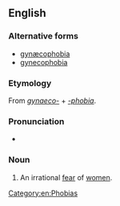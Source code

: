 ==English==

===Alternative forms===
* [[gynæcophobia]]
* [[gynecophobia]]

===Etymology===
From ''[[gynaeco-]]'' + ''[[-phobia]]''.

===Pronunciation===
* {{IPA|/ɡaɪnɪkəˈfəʊbɪə/}}

===Noun===
{{en-noun}}

# {{psychology}} An irrational [[fear]] of [[women]].

[[Category:en:Phobias]]
